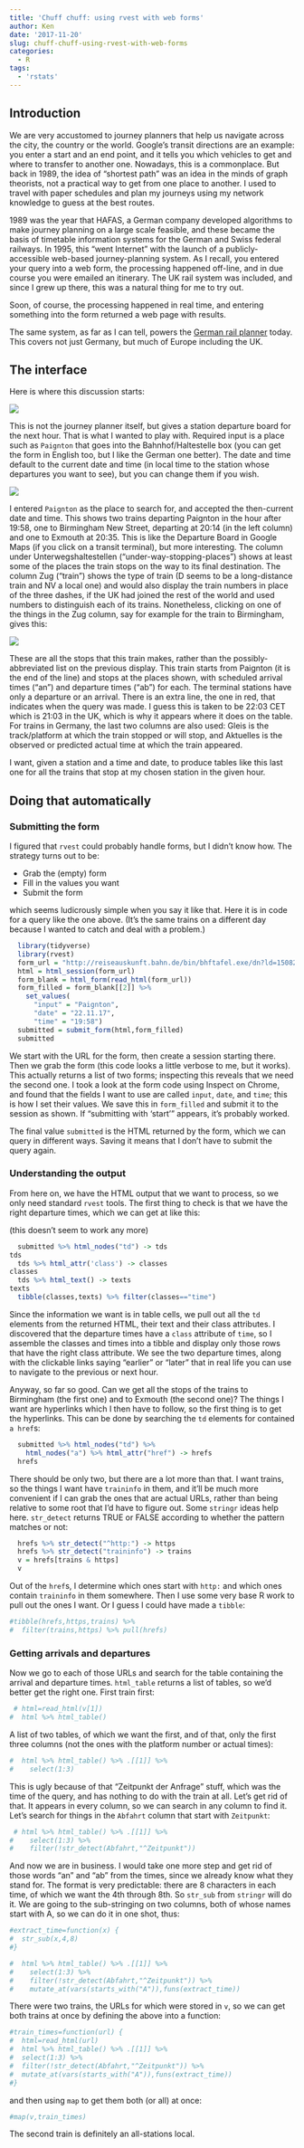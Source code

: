 ```yaml
---
title: 'Chuff chuff: using rvest with web forms'
author: Ken
date: '2017-11-20'
slug: chuff-chuff-using-rvest-with-web-forms
categories:
  - R
tags:
  - 'rstats'
---
```


## Introduction

We are very accustomed to journey planners that help us navigate across the city, the country or the world. Google's transit directions are an example: you enter a start and an end point, and it tells you which vehicles to get and where to transfer to another one. Nowadays, this is a commonplace. But back in 1989, the idea of "shortest path" was an idea in the minds of graph theorists, not a practical way to get from one place to another. I used to travel with paper schedules and plan my journeys using my network knowledge to guess at the best routes.

1989 was the year that HAFAS, a German company developed algorithms to make journey planning on a large scale feasible, and these became the basis of timetable information systems for the German and Swiss federal railways. In 1995, this "went Internet" with the launch of a publicly-accessible web-based journey-planning system. As I recall, you entered your query into a web form, the processing happened off-line, and in due course you were emailed an itinerary. The UK rail system was included, and since I grew up there, this was a natural thing for  me to try out.

Soon, of course, the processing happened in real time, and entering something into the form returned a web page with results.

The same system, as far as I can tell, powers the [German rail planner](http://reiseauskunft.bahn.de/bin/bhftafel.exe/dn?ld=15082&rt=1&rtMode=&) today. This covers not just Germany, but much of Europe including the UK.

## The interface

Here is where this discussion starts:

![](/Screenshot_2017-11-20_16-00-33.png)

This is not the journey planner itself, but gives a station departure board for the next hour. That is what I wanted to play with. Required input is a place such as `Paignton` that goes into the Bahnhof/Haltestelle box (you can get the form in English too, but I like the German one better). The date and time default to the current date and time (in local time to the station whose departures you want to see), but you can change them if you wish.

![](/Screenshot_2017-11-20_16-02-29.png)

I entered `Paignton` as the place to search for, and accepted the then-current date and time. This shows two trains departing Paignton in the hour after 19:58, one to Birmingham New Street, departing at 20:14 (in the left column) and one to Exmouth at 20:35. This is like the Departure Board in Google Maps (if you click on a transit terminal), but more interesting.
The column under Unterwegshaltestellen ("under-way-stopping-places") shows at least some of the places the train stops on the way to its final destination. The column Zug ("train") shows the type of train (D seems to be a long-distance train and NV a local one) and would also display the train numbers in place of the three dashes, if the UK had joined the rest of the world and used numbers to distinguish each of its trains. Nonetheless, clicking on one of the things in the Zug column, say for example for the train to Birmingham, gives this:

![](/Screenshot_2017-11-20_16-04-26.png)

These are all the stops that this train makes, rather than the possibly-abbreviated list on the previous display. This train starts from Paignton (it is the end of the line) and stops at the places shown, with scheduled arrival times ("an") and departure times ("ab") for each. The terminal stations have only a departure or an arrival. There is an extra line, the one in red, that indicates when the query was made. I guess this is taken to be 22:03 CET which is 21:03 in the UK, which is why it appears where it does on the table. For trains in Germany, the last two columns are also used: Gleis is the track/platform at which the train stopped or will stop, and Aktuelles is the observed or predicted actual time at which the train appeared. 

I want, given a station and a time and date, to produce tables like this last one for all the trains that stop at my chosen station in the given hour.

## Doing that automatically

### Submitting the form

I figured that `rvest` could probably handle forms, but I didn't know how. The strategy turns out to be:

- Grab the (empty) form
- Fill in the values you want
- Submit the form

which seems ludicrously simple when you say it like that. Here it is in code for a query like the one above. (It's the same trains on a different day because I wanted to catch and deal with a problem.)

```r
  library(tidyverse)
  library(rvest)
  form_url = "http://reiseauskunft.bahn.de/bin/bhftafel.exe/dn?ld=15082&rt=1&rtMode=&"
  html = html_session(form_url)
  form_blank = html_form(read_html(form_url))
  form_filled = form_blank[[2]] %>%
    set_values(
      "input" = "Paignton",
      "date" = "22.11.17",
      "time" = "19:58") 
  submitted = submit_form(html,form_filled)
  submitted
```

We start with the URL for the form, then create a session starting there. Then we grab the form (this code looks a little verbose to me, but it works). This actually returns a list of two forms; inspecting this reveals that we need the second one. I took a look at the form code using Inspect on Chrome, and found that the fields I want to use are called `input`, `date`, and `time`; this is how I set their values. We save this in `form_filled` and submit it to the session as shown. If "submitting with 'start'" appears, it's probably worked.

The final value `submitted` is the HTML returned by the form, which we can query in different ways. Saving it means that I don't have to submit the query again.

### Understanding the output

From here on, we have the HTML output that we want to process, so we only need standard `rvest` tools. The first thing to check is that we have the right departure times, which we can get at like this:

(this doesn't seem to work any more)
 
```r
  submitted %>% html_nodes("td") -> tds
tds
  tds %>% html_attr('class') -> classes
classes
  tds %>% html_text() -> texts
texts  
  tibble(classes,texts) %>% filter(classes=="time")
```

Since the information we want is in table cells, we pull out all the `td` elements from the returned HTML, their text and their class attributes. I discovered that the departure times have a `class` attribute of `time`, so I assemble the classes and times into a tibble and display only those rows that have the right class attribute. We see the two departure times, along with the clickable links saying "earlier" or "later" that in real life you can use to navigate to the previous or next hour.

Anyway, so far so good. Can we get all the stops of the trains to Birmingham (the first one) and to Exmouth (the second one)?
The things I want are hyperlinks which I then have to follow, so the first thing is to get the hyperlinks. This can be done by searching the `td` elements for contained `a href`s:

```r
  submitted %>% html_nodes("td") %>% 
    html_nodes("a") %>% html_attr("href") -> hrefs
  hrefs
```

There should be only two, but there are a lot more than that. I want trains, so the things I want have `traininfo` in them, and it'll be much more convenient if I can grab the ones that are actual URLs, rather than being relative to some root that I'd have to figure out. Some `stringr` ideas help here. `str_detect` returns TRUE or FALSE according to whether the pattern matches or not:

```r
  hrefs %>% str_detect("^http:") -> https
  hrefs %>% str_detect("traininfo") -> trains
  v = hrefs[trains & https]
  v
```


Out of the `href`s, I determine which ones start with `http:` and which ones contain `traininfo` in them somewhere. Then I use some very base R work to pull out the ones I want. Or I guess I could have made a `tibble`:

```r
#tibble(hrefs,https,trains) %>% 
#  filter(trains,https) %>% pull(hrefs)
```

### Getting arrivals and departures

Now we go to each of those URLs and search for the table containing the arrival and departure times. `html_table` returns a list of tables, so we'd better get the right one. First train first:

```r
 # html=read_html(v[1])
#  html %>% html_table() 
```

A list of two tables, of which we want the first, and of that, only the first three columns (not the ones with the platform number or actual times):

```r
#  html %>% html_table() %>% .[[1]] %>% 
#    select(1:3)
```

This is ugly because of that "Zeitpunkt der Anfrage" stuff, which was the time of the query, and has nothing to do with the train at all. Let's get rid of that. It appears in every column, so we can search in any column to find it. Let's search for things in the `Abfahrt` column that start with `Zeitpunkt`:

```r
 # html %>% html_table() %>% .[[1]] %>% 
#    select(1:3) %>% 
#    filter(!str_detect(Abfahrt,"^Zeitpunkt"))
```

And now we are in business. I would take one more step and get rid of those words "an" and "ab" from the times, since we already know what they stand for. The format is very predictable: there are 8 characters in each time, of which we want the 4th through 8th. So `str_sub` from `stringr` will do it. We are going to the sub-stringing on two columns, both of whose names start with A, so we can do it in one shot, thus:

```r
#extract_time=function(x) {
#  str_sub(x,4,8)
#}

#  html %>% html_table() %>% .[[1]] %>% 
#    select(1:3) %>% 
#    filter(!str_detect(Abfahrt,"^Zeitpunkt")) %>% 
#    mutate_at(vars(starts_with("A")),funs(extract_time))
```

There were two trains, the URLs for which were stored in `v`, so we can get both trains at once by defining the above into a function:

```r
#train_times=function(url) {
#  html=read_html(url)
#  html %>% html_table() %>% .[[1]] %>% 
#  select(1:3) %>% 
#  filter(!str_detect(Abfahrt,"^Zeitpunkt")) %>% 
#  mutate_at(vars(starts_with("A")),funs(extract_time))
#}
```

and then using `map` to get them both (or all) at once:

```r
#map(v,train_times)
```

The second train is definitely an all-stations local.
